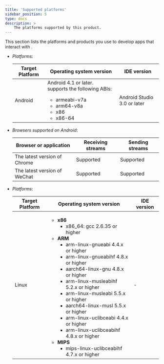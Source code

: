 ```yaml
---
title: 'Supported platforms'
sidebar_position: 5
type: docs
description: >
    The platforms supported by this product.
---
```


This section lists the platforms and products you use to develop apps that interact with <Vg k="AGORA_BACKEND" />.


<PlatformWrapper platform="android">

- *Platforms*:

  | Target Platform | Operating system version | IDE version                           |
  |-----------------|--------------------------|---------------------------------------|
  | Android         | Android 4.1 or later.  <Vg k="IOT_SDK" /> supports the following ABIs: <ul><li>armeabi-v7a</li><li>arm64-v8a</li><li>x86</li><li>x86-64</li></ul>    | Android Studio 3.0 or later

- *Browsers supported on Android*:

  |Browser or application |Receiving streams |Sending streams|
  |---|---|---|
  |The latest version of Chrome |Supported |Supported|
  |The latest version of WeChat |Supported |Supported|

</PlatformWrapper>

<PlatformWrapper platform="linux-c">

- *Platforms*:

  | Target Platform | Operating system version | IDE version                           |
  |-----------------|--------------------------|---------------------------------------|
  | Linux         |  <ul><li><b>x86</b><ul><li>x86_64: gcc 2.6.35 or higher</li></ul></li><li><b>ARM</b><ul><li>arm-linux-gnueabi 4.4.x or higher</li><li>arm-linux-gnueabihf 4.8.x or higher</li><li>aarch64-linux-gnu 4.8.x or higher</li><li>arm-linux-musleabihf 5.2.x or higher</li><li>arm-linux-musleabi 5.5.x or higher</li><li>aarch64-linux-musl 5.5.x or higher</li><li>arm-linux-uclibceabi 4.4.x or higher</li><li>arm-linux-uclibceabihf 4.8.x or higher</li></ul></li><li><b>MIPS</b><ul><li>mips-linux-uclibceabihf 4.7.x or higher</li></ul></li></ul>  | - |

</PlatformWrapper>